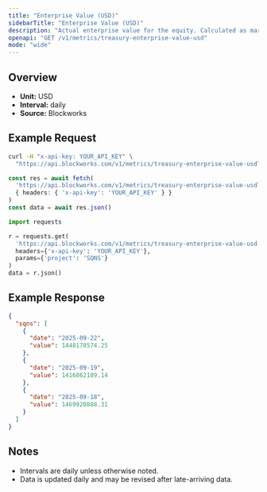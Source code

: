 ```yaml
---
title: "Enterprise Value (USD)"
sidebarTitle: "Enterprise Value (USD)"
description: "Actual enterprise value for the equity. Calculated as market cap - liabilities + assets"
openapi: "GET /v1/metrics/treasury-enterprise-value-usd"
mode: "wide"
---
```


## Overview

- **Unit:** USD
- **Interval:** daily
- **Source:** Blockworks

## Example Request

<CodeGroup>

```bash cURL
curl -H "x-api-key: YOUR_API_KEY" \
  "https://api.blockworks.com/v1/metrics/treasury-enterprise-value-usd?project=SQNS"
```

```typescript TypeScript
const res = await fetch(
  'https://api.blockworks.com/v1/metrics/treasury-enterprise-value-usd?project=SQNS',
  { headers: { 'x-api-key': 'YOUR_API_KEY' } }
)
const data = await res.json()
```

```python Python
import requests

r = requests.get(
  'https://api.blockworks.com/v1/metrics/treasury-enterprise-value-usd',
  headers={'x-api-key': 'YOUR_API_KEY'},
  params={'project': 'SQNS'}
)
data = r.json()
```

</CodeGroup>

## Example Response

```json
{
  "sqns": [
    {
      "date": "2025-09-22",
      "value": 1448178574.25
    },
    {
      "date": "2025-09-19",
      "value": 1416862189.14
    },
    {
      "date": "2025-09-18",
      "value": 1469920888.31
    }
  ]
}
```

## Notes
- Intervals are daily unless otherwise noted.
- Data is updated daily and may be revised after late-arriving data.